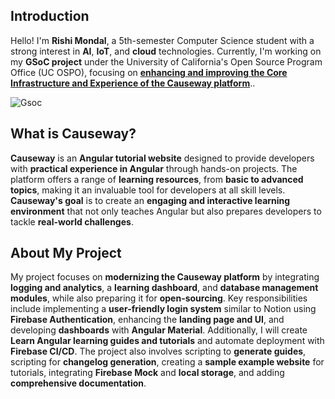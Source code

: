 ## Introduction

Hello! I'm **Rishi Mondal**, a 5th-semester Computer Science student with a strong interest in **AI**, **IoT**, and **cloud** technologies. Currently, I'm working on my **GSoC project** under the University of California's Open Source Program Office (UC OSPO), focusing on **[enhancing and improving the Core Infrastructure and Experience of the Causeway platform](https://summerofcode.withgoogle.com/programs/2024/projects/wTxAXxEz)**..


![Gsoc](/gifs/phase1.gif)


## What is Causeway?

**Causeway** is an **Angular tutorial website** designed to provide developers with **practical experience in Angular** through hands-on projects. The platform offers a range of **learning resources**, from **basic to advanced topics**, making it an invaluable tool for developers at all skill levels. **Causeway's goal** is to create an **engaging and interactive learning environment** that not only teaches Angular but also prepares developers to tackle **real-world challenges**.

## About My Project

My project focuses on **modernizing the Causeway platform** by integrating **logging and analytics**, a **learning dashboard**, and **database management modules**, while also preparing it for **open-sourcing**. Key responsibilities include implementing a **user-friendly login system** similar to Notion using **Firebase Authentication**, enhancing the **landing page and UI**, and developing **dashboards** with **Angular Material**. Additionally, I will create **Learn Angular learning guides and tutorials** and automate deployment with **Firebase CI/CD**. The project also involves scripting to **generate guides**, scripting for **changelog generation**, creating a **sample example website** for tutorials, integrating **Firebase Mock** and **local storage**, and adding **comprehensive documentation**.

